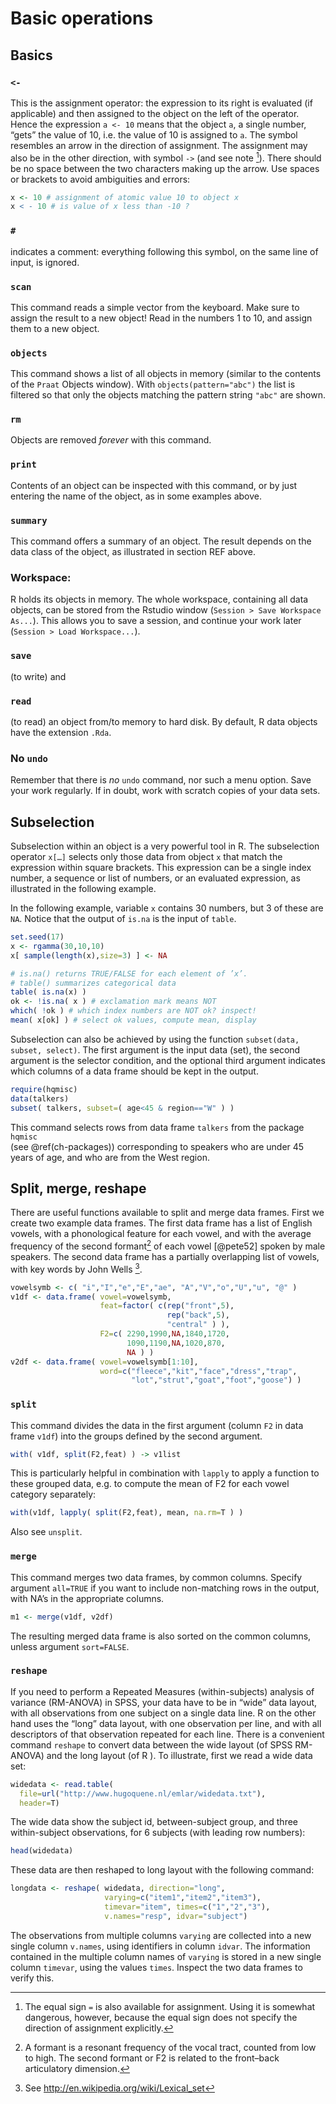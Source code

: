 # Basic operations {#ch-basicoperations}

## Basics {#sub:basics}

### `<-`
This is the assignment operator: the expression to its right is
    evaluated (if applicable) and then assigned to the object on the
    left of the operator. Hence the expression
    `a <- 10` means that the object `a`, a single
    number, "gets" the value of 10, i.e. the value of 10 is assigned to `a`. 
    The symbol resembles
    an arrow in the direction of assignment. The assignment may also be
    in the other direction, with symbol `->` (and see note 
    ^[The equal sign `=` is also available for assignment. Using
    it is somewhat dangerous, however, because the equal sign does not
    specify the direction of assignment explicitly.]). 
    There should be no space between the two characters making up the arrow. 
    Use spaces or brackets to avoid ambiguities and errors: 
```r
x <- 10 # assignment of atomic value 10 to object x
x < - 10 # is value of x less than -10 ?
```

### `#`
indicates a comment: everything following this symbol, on the same
    line of input, is ignored.

### `scan`

This command reads a simple vector from the keyboard. Make sure to
    assign the result to a new object! Read in the numbers 1 to 10, and
    assign them to a new object.

### `objects`

This command shows a list of all objects in memory (similar to the
contents of the `Praat` Objects window). With `objects(pattern="abc")` the list is filtered so that only the objects matching the pattern string `"abc"` are shown.

### `rm` 
Objects are removed *forever* with this command.

### `print`

Contents of an object can be inspected with this command, or by just
    entering the name of the object, as in some examples above.

### `summary`

This command offers a summary of an object. The result depends on
    the data class of the object, as illustrated in section REF
    above.

### Workspace:

R  holds its objects in memory. The whole workspace,
    containing all data objects, can be stored from the 
    Rstudio window (`Session > Save Workspace As...`).
    This allows you to save a
    session, and continue your work later (`Session > Load Workspace...`).

### `save`

(to write) and

### `read`

(to read) an object from/to memory to hard disk. By default,
    R  data objects have the extension `.Rda`.

### No `undo`

Remember that there is *no* `undo` command, nor such a menu
    option. Save your work regularly. If in doubt, work with scratch
    copies of your data sets.

## Subselection {#sec:subselection}

Subselection within an object is a very powerful tool in
R. The subselection operator `x[…]` selects only those data from object `x`
that match the expression within square brackets. This expression can be a
single index number, a sequence or list of numbers, or an evaluated
expression, as illustrated in the following example.

In the following example, variable `x` contains
30 numbers, but 3 of these are `NA`. Notice that
the output of `is.na` is the input of
`table`.
```r
set.seed(17)
x <- rgamma(30,10,10)
x[ sample(length(x),size=3) ] <- NA
```

```r
# is.na() returns TRUE/FALSE for each element of ’x’. 
# table() summarizes categorical data 
table( is.na(x) ) 
ok <- !is.na( x ) # exclamation mark means NOT 
which( !ok ) # which index numbers are NOT ok? inspect! 
mean( x[ok] ) # select ok values, compute mean, display 
```

Subselection can also be achieved by using the function
`subset(data, subset, select)`. The first
argument is the input data (set), the second argument is the selector
condition, and the optional third argument indicates which columns of a
data frame should be kept in the output.
```r
require(hqmisc)
data(talkers)
subset( talkers, subset=( age<45 & region=="W" ) )
```

This command selects rows from data frame `talkers` from the package `hqmisc`  
(see \@ref(ch-packages)) corresponding to speakers who are under 45 years of age, and who are from the West region.

## Split, merge, reshape {#sec:split.merge.reshape}

There are useful functions available to split and merge data frames.
First we create two example data frames. The first data frame has a list
of English vowels, with a phonological feature for each vowel, and with the average frequency of the second formant^[A formant is a resonant frequency of the vocal tract, counted from low to high. The second formant or F2 is related to the front--back articulatory dimension.] of each vowel [@pete52] spoken by male speakers.  The second data frame has a partially overlapping list of vowels, with key words by John Wells ^[See <http://en.wikipedia.org/wiki/Lexical_set>].

```r
vowelsymb <- c( "i","I","e","E","ae", "A","V","o","U","u", "@" )
v1df <- data.frame( vowel=vowelsymb,
                    feat=factor( c(rep("front",5),
                                   rep("back",5),
                                   "central" ) ),
                    F2=c( 2290,1990,NA,1840,1720, 
                          1090,1190,NA,1020,870,
                          NA ) )
v2df <- data.frame( vowel=vowelsymb[1:10], 
                    word=c("fleece","kit","face","dress","trap", 
                           "lot","strut","goat","foot","goose") )
```

### `split`

This command divides the data in the first argument (column `F2` in
    data frame `v1df`) into the groups defined by the second argument.
    
```r
with( v1df, split(F2,feat) ) -> v1list 
```

This is particularly helpful in combination with
`lapply` to apply a function to these grouped
data, e.g. to compute the mean of F2 for each vowel category
separately:

```r
with(v1df, lapply( split(F2,feat), mean, na.rm=T ) ) 
```

Also see `unsplit`.

### `merge`

This command merges two data frames, by common columns. Specify
    argument `all=TRUE` if you want to include non-matching rows in the
    output, with NA's in the appropriate columns.
    
```r
m1 <- merge(v1df, v2df)
```

The resulting merged data frame is also sorted on the common
columns, unless argument `sort=FALSE`.

### `reshape` 

If you need to perform a
    Repeated Measures (within-subjects) analysis of variance (RM-ANOVA)
    in SPSS, your data have to be in "wide" data layout, with all
    observations from one subject on a single data line.
    R on the other hand uses the "long" data layout, with
    one observation per line, and with all descriptors of that
    observation repeated for each line. There is a convenient command
    `reshape` to convert data between the wide
    layout (of SPSS RM-ANOVA) and the long layout (of R ).
    To illustrate, first we read a wide data set:
```r
widedata <- read.table( 
  file=url("http://www.hugoquene.nl/emlar/widedata.txt"),
  header=T)
```

The wide data show the subject id, between-subject group, and three
    within-subject observations, for 6 subjects (with leading row
    numbers):
```r
head(widedata)
```

These data are then reshaped to long layout with the following
    command:
```r
longdata <- reshape( widedata, direction="long",
                     varying=c("item1","item2","item3"),
                     timevar="item", times=c("1","2","3"),
                     v.names="resp", idvar="subject")
```

The observations from multiple columns `varying` are
    collected into a new single column `v.names`, using
    identifiers in column `idvar`. The
    information contained in the multiple column names of
    `varying` is stored in a new single column
    `timevar`, using the values `times`. 
Inspect the two data frames to verify this.
